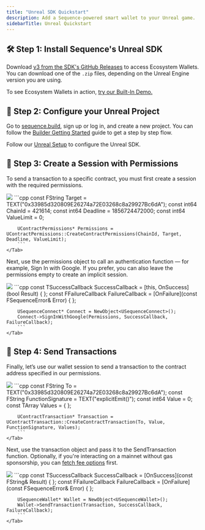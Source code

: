 ```yaml
---
title: "Unreal SDK Quickstart"
description: Add a Sequence-powered smart wallet to your Unreal game.
sidebarTitle: Unreal Quickstart
---
```


## 🛠️ Step 1: Install Sequence's Unreal SDK

Download [v3 from the SDK's GitHub Releases](https://github.com/0xsequence/sequence-unreal/releases/tag/v3.0.0-beta)
to access Ecosystem Wallets. You can download one of the `.zip` files, depending on the Unreal Engine version you are using.

To see Ecosystem Wallets in action, [try our Built-In Demo.](/sdk/unreal/ecosystem-wallet/setup#try-our-built-in-demo)

## 🔑 Step 2: Configure your Unreal Project

Go to [sequence.build](https://sequence.build), sign up or log in, and create a new project. You can follow the [Builder Getting Started](/solutions/builder/getting-started) guide to get a step by step flow.

Follow our [Unreal Setup](/sdk/unreal/ecosystem-wallet/setup) to configure the Unreal SDK.

## 💼 Step 3: Create a Session with Permissions

To send a transaction to a specific contract, you must first create a session with the required permissions.

<Tabs>
    <Tab title="Blueprint">
        <Frame>
            <img src="/images/unreal/ecosystem/contract_permissions.png" />
        </Frame>
    </Tab>
    <Tab title="C++">
        ```cpp
        const FString Target = TEXT("0x33985d320809E26274a72E03268c8a29927Bc6dA");
        const int64 ChainId = 421614;
        const int64 Deadline = 1856724472000;
        const int64 ValueLimit = 0;

        UContractPermissions* Permissions = UContractPermissions::CreateContractPermissions(ChainId, Target, Deadline, ValueLimit);
        ```
    </Tab>
</Tabs>

Next, use the permissions object to call an authentication function — for example, Sign In with Google.
If you prefer, you can also leave the permissions empty to create an implicit session.

<Tabs>
    <Tab title="Blueprint">
        <Frame>
            <img src="/images/unreal/ecosystem/sign_in_google.png" />
        </Frame>
    </Tab>
    <Tab title="C++">
        ```cpp
        const TSuccessCallback<bool> SuccessCallback = [this, OnSuccess](bool Result) { };
        const FFailureCallback FailureCallback = [OnFailure](const FSequenceError& Error) { };

        USequenceConnect* Connect = NewObject<USequenceConnect>();
        Connect->SignInWithGoogle(Permissions, SuccessCallback, FailureCallback);
        ```
    </Tab>
</Tabs>

## 📨 Step 4: Send Transactions

Finally, let’s use our wallet session to send a transaction to the contract address specified in our permissions.

<Tabs>
    <Tab title="Blueprint">
        <Frame>
            <img src="/images/unreal/ecosystem/contract_transaction.png" />
        </Frame>
    </Tab>
    <Tab title="C++">
        ```cpp
        const FString To = TEXT("0x33985d320809E26274a72E03268c8a29927Bc6dA");
        const FString FunctionSignature = TEXT("explicitEmit()");
        const int64 Value = 0;
        const TArray<FString> Values = { };

        UContractTransaction* Transaction = UContractTransaction::CreateContractTransaction(To, Value, FunctionSignature, Values);
        ```
    </Tab>
</Tabs>

Next, use the transaction object and pass it to the SendTransaction function.
Optionally, if you're interacting on a mainnet without gas sponsorship, you can [fetch fee options](/sdk/unreal/ecosystem-wallet/blockchain#get-fee-options) first.

<Tabs>
    <Tab title="Blueprint">
        <Frame>
            <img src="/images/unreal/ecosystem/send_transaction.png" />
        </Frame>
    </Tab>
    <Tab title="C++">
        ```cpp
        const TSuccessCallback<FString> SuccessCallback = [OnSuccess](const FString& Result) { };
        const FFailureCallback FailureCallback = [OnFailure](const FSequenceError& Error) { };

        USequenceWallet* Wallet = NewObject<USequenceWallet>();
        Wallet->SendTransaction(Transaction, SuccessCallback, FailureCallback);
        ```
    </Tab>
</Tabs>
